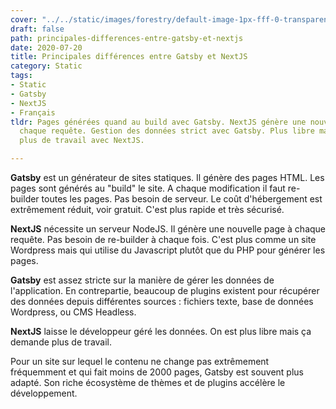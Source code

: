 ```yaml
---
cover: "../../static/images/forestry/default-image-1px-fff-0-transparent.png"
draft: false
path: principales-differences-entre-gatsby-et-nextjs
date: 2020-07-20
title: Principales différences entre Gatsby et NextJS
category: Static
tags:
- Static
- Gatsby
- NextJS
- Français
tldr: Pages générées quand au build avec Gatsby. NextJS génère une nouvelle page à
  chaque requête. Gestion des données strict avec Gatsby. Plus libre mais demande
  plus de travail avec NextJS.

---
```

**Gatsby** est un générateur de sites statiques. Il génère des pages HTML. Les pages sont générés au "build" le site. A chaque modification il faut re-builder toutes les pages. Pas besoin de serveur. Le coût d'hébergement est extrêmement réduit, voir gratuit. C'est plus rapide et très sécurisé.

**NextJS** nécessite un serveur NodeJS. Il génère une nouvelle page à chaque requête. Pas besoin de re-builder à chaque fois. C'est plus comme un site Wordpress mais qui utilise du Javascript plutôt que du PHP pour générer les pages.

**Gatsby** est assez stricte sur la manière de gérer les données de l'application. En contrepartie, beaucoup de plugins existent pour récupérer des données depuis différentes sources : fichiers texte, base de données Wordpress, ou CMS Headless.

**NextJS** laisse le développeur géré les données. On est plus libre mais ça demande plus de travail.

Pour un site sur lequel le contenu ne change pas extrêmement fréquemment et qui fait moins de 2000 pages, Gatsby est souvent plus adapté. Son riche écosystème  de thèmes et de plugins accélère le développement.